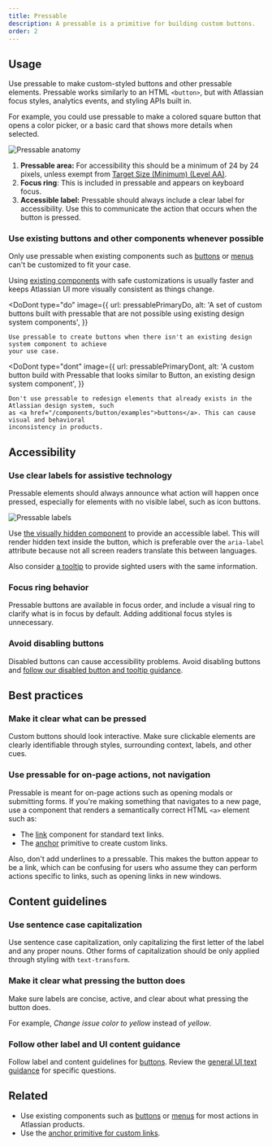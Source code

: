 ```yaml
---
title: Pressable
description: A pressable is a primitive for building custom buttons.
order: 2
---
```



## Usage

Use pressable to make custom-styled buttons and other pressable elements. Pressable works similarly
to an HTML `<button>`, but with Atlassian focus styles, analytics events, and styling APIs built in.

For example, you could use pressable to make a colored square button that opens a color picker, or a
basic card that shows more details when selected.

![Pressable anatomy](./images/pressable-anatomy.png)

1. **Pressable area:** For accessibility this should be a minimum of 24 by 24 pixels, unless exempt
   from
   [Target Size (Minimum) (Level AA)](https://www.w3.org/WAI/WCAG22/Understanding/target-size-minimum.html).
2. **Focus ring**: This is included in pressable and appears on keyboard focus.
3. **Accessible label:** Pressable should always include a clear label for accessibility. Use this
   to communicate the action that occurs when the button is pressed.

### Use existing buttons and other components whenever possible

Only use pressable when existing components such as [buttons](/components/button/examples) or
[menus](/components/menu/examples) can't be customized to fit your case.

Using [existing components](/components) with safe customizations is usually faster and keeps
Atlassian UI more visually consistent as things change.

<DoDont
	type="do"
	image={{
		url: pressablePrimaryDo,
		alt: 'A set of custom buttons built with pressable that are not possible using existing design system components',
	}}
>
	Use pressable to create buttons when there isn't an existing design system component to achieve
	your use case.
</DoDont>

<DoDont
	type="dont"
	image={{
		url: pressablePrimaryDont,
		alt: 'A custom button build with Pressable that looks similar to Button, an existing design system component',
	}}
>
	Don't use pressable to redesign elements that already exists in the Atlassian design system, such
	as <a href="/components/button/examples">buttons</a>. This can cause visual and behavioral
	inconsistency in products.
</DoDont>

## Accessibility

### Use clear labels for assistive technology

Pressable elements should always announce what action will happen once pressed, especially for
elements with no visible label, such as icon buttons.

![Pressable labels](./images/pressable-labels.png)

Use [the visually hidden component](/components/visually-hidden/examples) to provide an accessible
label. This will render hidden text inside the button, which is preferable over the `aria-label`
attribute because not all screen readers translate this between languages.

Also consider [a tooltip](/components/tooltip/examples) to provide sighted users with the same
information.

### Focus ring behavior

Pressable buttons are available in focus order, and include a visual ring to clarify what is in
focus by default. Adding additional focus styles is unnecessary.

### Avoid disabling buttons

Disabled buttons can cause accessibility problems. Avoid disabling buttons and
[follow our disabled button and tooltip guidance](/components/button/usage#avoid-disabling-buttons).

## Best practices

### Make it clear what can be pressed

Custom buttons should look interactive. Make sure clickable elements are clearly identifiable
through styles, surrounding context, labels, and other cues.

### Use pressable for on-page actions, not navigation

Pressable is meant for on-page actions such as opening modals or submitting forms. If you're making
something that navigates to a new page, use a component that renders a semantically correct HTML
`<a>` element such as:

- The [link](/components/primitives/link/examples) component for standard text links.
- The [anchor](/components/primitives/anchor/examples) primitive to create custom links.

Also, don't add underlines to a pressable. This makes the button appear to be a link, which can be
confusing for users who assume they can perform actions specific to links, such as opening links in
new windows.

## Content guidelines

### Use sentence case capitalization

Use sentence case capitalization, only capitalizing the first letter of the label and any proper
nouns. Other forms of capitalization should be only applied through styling with `text-transform`.

### Make it clear what pressing the button does

Make sure labels are concise, active, and clear about what pressing the button does.

For example, _Change issue color to yellow_ instead of _yellow_.

### Follow other label and UI content guidance

Follow label and content guidelines for [buttons](/components/button/usage#content-guidelines).
Review the [general UI text guidance](/foundations/accessibility/#meaningful-text) for specific
questions.

## Related

- Use existing components such as [buttons](/components/button/examples) or
  [menus](/components/menu/examples) for most actions in Atlassian products.
- Use the [anchor primitive for custom links](/components/primitives/button/usage).
